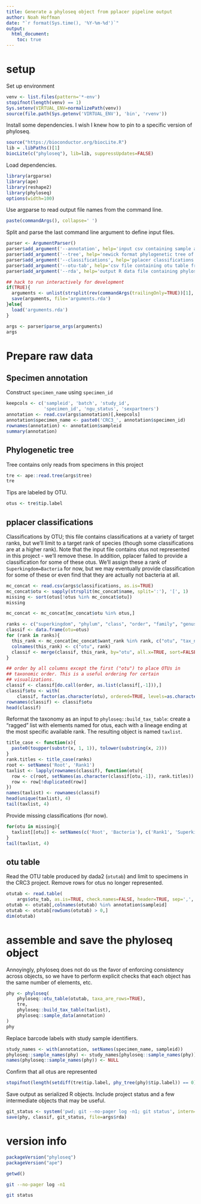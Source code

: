 ```yaml
---
title: Generate a phyloseq object from pplacer pipeline output
author: Noah Hoffman
date: "`r format(Sys.time(), '%Y-%m-%d')`"
output:
  html_document:
    toc: true
---
```


# setup

Set up environment

```r
venv <- list.files(pattern='*-env')
stopifnot(length(venv) == 1)
Sys.setenv(VIRTUAL_ENV=normalizePath(venv))
source(file.path(Sys.getenv('VIRTUAL_ENV'), 'bin', 'rvenv'))
```

Install some dependencies. I wish I knew how to pin to a specific
version of phyloseq.

```r
source("https://bioconductor.org/biocLite.R")
lib = .libPaths()[1]
biocLite(c("phyloseq"), lib=lib, suppressUpdates=FALSE)
```

Load dependencies.

```r
library(argparse)
library(ape)
library(reshape2)
library(phyloseq)
options(width=100)
```

Use argparse to read output file names from the command line.

```r
paste(commandArgs(), collapse=' ')
```

Split and parse the last command line argument to define input files.

```r
parser <- ArgumentParser()
parser$add_argument('--annotation', help='input csv containing sample annotation')
parser$add_argument('--tree', help='newick format phylogenetic tree of otu seqs')
parser$add_argument('--classifications', help='pplacer classifications')
parser$add_argument('--otu-tab', help='csv file containing otu table from dada2 pipeline')
parser$add_argument('--rda', help='output R data file containing phyloseq object and other intermediate files')

## hack to run interactively for development
if(TRUE){
  arguments <- unlist(strsplit(rev(commandArgs(trailingOnly=TRUE))[1], split=' '))
  save(arguments, file='arguments.rda')
}else{
  load('arguments.rda')
}

args <- parser$parse_args(arguments)
args
```

# Prepare raw data

## Specimen annotation

Construct `specimen_name` using `specimen_id`

```r
keepcols <- c('sampleid', 'batch', 'study_id',
              'specimen_id', 'ngu_status', 'sexpartners')
annotation <- read.csv(args$annotation)[,keepcols]
annotation$specimen_name <- paste0('CRC3_', annotation$specimen_id)
rownames(annotation) <- annotation$sampleid
summary(annotation)
```

## Phylogenetic tree

Tree contains only reads from specimens in this project

```r
tre <- ape::read.tree(args$tree)
tre
```

Tips are labeled by OTU.

```r
otus <- tre$tip.label
```

## pplacer classifications

Classifications by OTU; this file contains classifications at a
variety of target ranks, but we'll limit to a target rank of species
(though some classifications are at a higher rank). Note that the
input file contains otus not represented in this project - we'll
remove these. In addition, pplacer failed to provide a classification
for some of these otus. We'll assign these a rank of
`Superkingdom=Bacteria` for now, but we may eventually provide
classification for some of these or even find that they are actually
not bacteria at all.


```r
mc_concat <- read.csv(args$classifications, as.is=TRUE)
mc_concat$otu <- sapply(strsplit(mc_concat$name, split=':'), '[', 1)
missing <- sort(otus[!otus %in% mc_concat$otu])
missing

mc_concat <- mc_concat[mc_concat$otu %in% otus,]

ranks <- c("superkingdom", "phylum", "class", "order", "family", "genus", "species")
classif <- data.frame(otu=otus)
for (rank in ranks){
  this_rank <- mc_concat[mc_concat$want_rank %in% rank, c("otu", "tax_name")]
  colnames(this_rank) <- c("otu", rank)
  classif <- merge(classif, this_rank, by="otu", all.x=TRUE, sort=FALSE)
}

## order by all columns except the first ("otu") to place OTUs in
## taxonomic order. This is a useful ordering for certain
## visualizations.
classif <- classif[do.call(order, as.list(classif[,-1])),]
classif$otu <- with(
    classif, factor(as.character(otu), ordered=TRUE, levels=as.character(otu)))
rownames(classif) <- classif$otu
head(classif)
```

Reformat the taxonomy as an input to `phyloseq::build_tax_table`:
create a "ragged" list with elements named for otus, each with a
lineage ending at the most specific available rank. The resulting object is
named `taxlist`.

```r
title_case <- function(x){
  paste0(toupper(substr(x, 1, 1)), tolower(substring(x, 2)))
}
rank.titles <- title_case(ranks)
root <- setNames('Root', 'Rank1')
taxlist <- lapply(rownames(classif), function(otu){
  row <- c(root, setNames(as.character(classif[otu,-1]), rank.titles))
  row <- row[!duplicated(row)]
})
names(taxlist) <- rownames(classif)
head(unique(taxlist), 4)
tail(taxlist, 4)
```

Provide missing classifications (for now).

```r
for(otu in missing){
  taxlist[[otu]] <- setNames(c('Root', 'Bacteria'), c('Rank1', 'Superkingdom'))
}
tail(taxlist, 4)
```

## otu table

Read the OTU table produced by dada2 (`otutab`) and limit to specimens in
the CRC3 project. Remove rows for otus no longer represented.

```r
otutab <- read.table(
    args$otu_tab, as.is=TRUE, check.names=FALSE, header=TRUE, sep=',', row.names=1)
otutab <- otutab[,colnames(otutab) %in% annotation$sampleid]
otutab <- otutab[rowSums(otutab) > 0,]
dim(otutab)
```

# assemble and save the phyloseq object

Annoyingly, phyloseq does not do us the favor of enforcing consistency
across objects, so we have to perform explicit checks that each object
has the same number of elements, etc.

```r
phy <- phyloseq(
    phyloseq::otu_table(otutab, taxa_are_rows=TRUE),
    tre,
    phyloseq::build_tax_table(taxlist),
    phyloseq::sample_data(annotation)
)
phy
```

Replace barcode labels with study sample identifiers.

```r
study_names <- with(annotation, setNames(specimen_name, sampleid))
phyloseq::sample_names(phy) <- study_names[phyloseq::sample_names(phy)]
names(phyloseq::sample_names(phy)) <- NULL
```

Confirm that all otus are represented

```r
stopifnot(length(setdiff(tre$tip.label, phy_tree(phy)$tip.label)) == 0)
```

Save output as serialized R objects. Include project status and a few intermediate objects that may be useful.

```r
git_status <- system('pwd; git --no-pager log -n1; git status', intern=TRUE)
save(phy, classif, git_status, file=args$rda)
```

# version info

```r
packageVersion("phyloseq")
packageVersion("ape")
```

```r
getwd()
```

```sh
git --no-pager log -n1
```

```sh
git status
```

